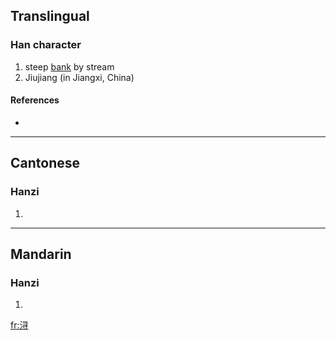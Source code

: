 {{also|潯}}
==Translingual==

===Han character===
{{Han char|rn=85|rad=水|as=06|sn=9|four=|canj=水尸一戈 (ESMI), X水尸一戈 (XESMI)}}

# steep [[bank]] by stream
# Jiujiang (in Jiangxi, China)<!--needs to be verified-->

====References====
* {{Han ref|kx=0623.171|hdz=31617.010|uh=6D54|ud=27988}}

----

==Cantonese==

===Hanzi===
{{yue-hanzi|jyut=|y=cham4|tra=潯}}

# {{defn|Cantonese}}

----

==Mandarin==

===Hanzi===
{{cmn-hanzi|tra=潯|pin=[[xún]] ([[xun2]])|wg=hsün<sup>2</sup>}}

# {{defn|Mandarin}}

[[fr:浔]]
